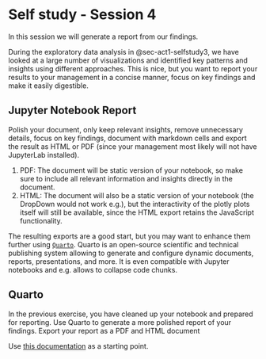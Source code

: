 # Self study - Session 4 {#sec-act1-selfstudy4}
In this session we will generate a report from our findings.

During the exploratory data analysis in @{sec-act1-selfstudy3}, we have looked at a large number of visualizations and identified key patterns and insights using different approaches.
This is nice, but you want to report your results to your management in a concise manner, focus on key findings and make it easily digestible.

::: {.callout-caution appearance="simple" collapse="true" icon=false}
:::: {#exr-basics-mv-space}
## Jupyter Notebook Report
::::
Polish your document, only keep relevant insights, remove unnecessary details, focus on key findings, document with markdown cells and export the result as HTML or PDF (since your management most likely will not have JupyterLab installed).

1. PDF: The document will be static version of your notebook, so make sure to include all relevant information and insights directly in the document.
1. HTML: The document will also be a static version of your notebook (the DropDown would not work e.g.), but the interactivity of the plotly plots itself will still be available, since the HTML export retains the JavaScript functionality.
:::

The resulting exports are a good start, but you may want to enhance them further using [`Quarto`](https://quarto.org/).
Quarto is an open-source scientific and technical publishing system allowing to generate and configure dynamic documents, reports, presentations, and more.
It is even compatible with Jupyter notebooks and e.g. allows to collapse code chunks.

::: {.callout-caution appearance="simple" collapse="true" icon=false}
:::: {#exr-basics-mv-space}
## Quarto
::::
In the previous exercise, you have cleaned up your notebook and prepared for reporting.
Use Quarto to generate a more polished report of your findings.
Export your report as a PDF and HTML document

Use [this documentation](https://quarto.org/docs/tools/jupyter-lab.html) as a starting point.
:::
